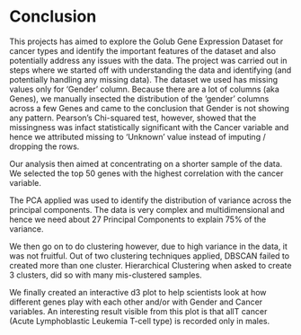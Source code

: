 # Conclusion

This projects has aimed to explore the Golub Gene Expression Dataset for cancer types and identify the important features of the dataset and also potentially address any issues with the data. The project was carried out in steps where we started off with understanding the data and identifying (and potentially handling any missing data). The dataset we used has missing values only for 'Gender' column. Because there are a lot of columns (aka Genes), we manually insected the distribution of the 'gender' columns across a few Genes and came to the conclusion that Gender is not showing any pattern. Pearson's Chi-squared test, however, showed that the missingness was infact statistically significant with the Cancer variable and hence we attributed missing to 'Unknown' value instead of imputing / dropping the rows.

Our analysis then aimed at concentrating on a shorter sample of the data. We selected the top 50 genes with the highest correlation with the cancer variable.

The PCA applied was used to identify the distribution of variance across the principal components. The data is very complex and multidimensional and hence we need about 27 Principal Components to explain 75% of the variance.

We then go on to do clustering however, due to high variance in the data, it was not fruitful. Out of two clustering techniques applied, DBSCAN failed to created more than one cluster. Hierarchical Clustering when asked to create 3 clusters, did so with many mis-clustered samples.

We finally created an interactive d3 plot to help scientists look at how different genes play with each other and/or with Gender and Cancer variables. An interesting result visible from this plot is that allT cancer (Acute Lymphoblastic Leukemia T-cell type) is recorded only in males.